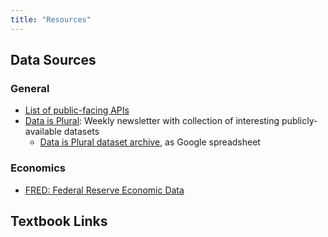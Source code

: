 ```yaml
---
title: "Resources"
---
```


## Data Sources

### General

* <a href="https://github.com/public-apis/public-apis" target="_blank">List of public-facing APIs</a>
* <a href="https://www.data-is-plural.com/" target="_blank">Data is Plural</a>: Weekly newsletter with collection of interesting publicly-available datasets
  * <a href="https://docs.google.com/spreadsheets/d/1wZhPLMCHKJvwOkP4juclhjFgqIY8fQFMemwKL2c64vk/edit?pli=1#gid=0" target="_blank">Data is Plural dataset archive</a>, as Google spreadsheet

### Economics

* <a href="https://fred.stlouisfed.org/" target="_blank">FRED: Federal Reserve Economic Data</a>

## Textbook Links

